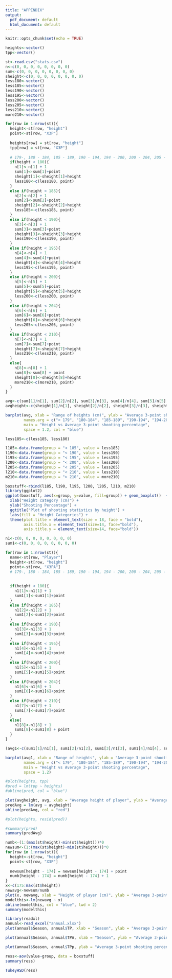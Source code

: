 ```yaml
---
title: "APPENDIX"
output:
  pdf_document: default
  html_document: default
---
```


```r
knitr::opts_chunk$set(echo = TRUE)
```

```r
heights<-vector()
tpp<-vector()
```

```r
st<-read.csv("stats.csv")
n<-c(0, 0, 0, 0, 0, 0, 0, 0)
sum<-c(0, 0, 0, 0, 0, 0, 0, 0)
sheight<-c(0, 0, 0, 0, 0, 0, 0, 0)
less180<-vector()
less185<-vector()
less190<-vector()
less195<-vector()
less200<-vector()
less205<-vector()
less210<-vector()
more210<-vector()

for(row in 1:nrow(st)){
  height<-st[row, "height"]
  point<-st[row, "X3P"]
  
  heights[row] = st[row, "height"]
  tpp[row] = st[row, "X3P"]
  
  # 179-, 180 - 184, 185 - 189, 190 - 194, 194 - 200, 200 - 204, 205 - 209, 210+
  if(height < 180){
    n[1]<-n[1] + 1
    sum[1]<-sum[1]+point
    sheight[1]<-sheight[1]+height
    less180<-c(less180, point)
  }
  else if(height < 185){
    n[2]<-n[2] + 1
    sum[2]<-sum[2]+point
    sheight[2]<-sheight[2]+height
    less185<-c(less185, point)
  }
  else if(height < 190){
    n[3]<-n[3] + 1
    sum[3]<-sum[3]+point
    sheight[3]<-sheight[3]+height
    less190<-c(less190, point)
  }
  else if(height < 195){
    n[4]<-n[4] + 1
    sum[4]<-sum[4]+point
    sheight[4]<-sheight[4]+height
    less195<-c(less195, point)
  }
  else if(height < 200){
    n[5]<-n[5] + 1
    sum[5]<-sum[5]+point
    sheight[5]<-sheight[5]+height
    less200<-c(less200, point)
  }
  else if(height < 204){
    n[6]<-n[6] + 1
    sum[6]<-sum[6]+point
    sheight[6]<-sheight[6]+height
    less205<-c(less205, point)
  }
  else if(height < 210){
    n[7]<-n[7] + 1
    sum[7]<-sum[7]+point
    sheight[7]<-sheight[7]+height
    less210<-c(less210, point)
  }
  else{
    n[8]<-n[8] + 1
    sum[8]<-sum[8] + point
    sheight[8]<-sheight[8]+height
    more210<-c(more210, point)
  }
}

avg<-c(sum[1]/n[1], sum[2]/n[2], sum[3]/n[3], sum[4]/n[4], sum[5]/n[5], sum[6]/n[6], sum[7]/n[7], sum[8]/n[8])
avgheight<-c(sheight[1]/n[1], sheight[2]/n[2], sheight[3]/n[3], sheight[4]/n[4], sheight[5]/n[5], sheight[6]/n[6], sheight[7]/n[7], sheight[8]/n[8])

barplot(avg, xlab = "Range of heights (cm)", ylab = "Average 3-point shooting percentage", 
        names.arg = c("< 179", "180-184", "185-189", "190-194", "194-200", "200-204", "205-209", "210 <"),
        main = "Height vs Average 3-point shooting percentage",
        space = 1.2, col = "blue")

less185<-c(less185, less180)

l185<-data.frame(group = "< 185", value = less185)
l190<-data.frame(group = "< 190", value = less190)
l195<-data.frame(group = "< 195", value = less195)
l200<-data.frame(group = "< 200", value = less200)
l205<-data.frame(group = "< 205", value = less205)
l210<-data.frame(group = "< 210", value = less210)
m210<-data.frame(group = "> 210", value = more210)

boxstuff<-rbind(l185, l190, l195, l200, l205, l210, m210)
library(ggplot2)
ggplot(boxstuff, aes(x=group, y=value, fill=group)) + geom_boxplot()  + 
  xlab("Height category (cm)") + 
  ylab("Shooting Percentage") + 
  ggtitle("Plot of shooting statistics by height") + 
  labs(fill = "Height Categories") + 
  theme(plot.title = element_text(size = 18, face = "bold"),
        axis.title.x = element_text(size=14, face="bold"),
        axis.title.y = element_text(size=14, face="bold"))

```

```r
n1<-c(0, 0, 0, 0, 0, 0, 0, 0)
sum1<-c(0, 0, 0, 0, 0, 0, 0, 0)

for(row in 1:nrow(st)){
  name<-st[row, "Player"]
  height<-st[row, "height"]
  point<-st[row, "X3PA"]
  # 179-, 180 - 184, 185 - 189, 190 - 194, 194 - 200, 200 - 204, 205 - 209, 210+
  
  
  if(height < 180){
    n1[1]<-n1[1] + 1
    sum1[1]<-sum1[1]+point
  }
  else if(height < 185){
    n1[2]<-n1[2] + 1
    sum1[2]<-sum1[2]+point
  }
  else if(height < 190){
    n1[3]<-n1[3] + 1
    sum1[3]<-sum1[3]+point
  }
  else if(height < 195){
    n1[4]<-n1[4] + 1
    sum1[4]<-sum1[4]+point
  }
  else if(height < 200){
    n1[5]<-n1[5] + 1
    sum1[5]<-sum1[5]+point
  }
  else if(height < 204){
    n1[6]<-n1[6] + 1
    sum1[6]<-sum1[6]+point
  }
  else if(height < 210){
    n1[7]<-n1[7] + 1
    sum1[7]<-sum1[7]+point
  }
  else{
    n1[8]<-n1[8] + 1
    sum1[8]<-sum1[8] + point
  }
}

(avg1<-c(sum1[1]/n1[1], sum1[2]/n1[2], sum1[3]/n1[3], sum1[4]/n1[4], sum1[5]/n1[5], sum1[6]/n1[6], sum1[7]/n1[7], sum1[8]/n1[8]))

barplot(avg1, xlab = "Range of heights", ylab = "Average 3-point shooting percentage", 
        names.arg = c("< 179", "180-184", "185-189", "190-194", "194-200", "200-204", "205-209", "210 <"),
        main = "Height vs Average 3-point shooting percentage",
        space = 1.2)
```

```r
#plot(heights, tpp)
#pred = lm(tpp ~ heights)
#abline(pred, col = "blue")

plot(avgheight, avg, xlab = "Average height of player", ylab = "Average shooting percentage")
predAvg = lm(avg ~ avgheight)
abline(predAvg, col = "red")

#plot(heights, resid(pred))

#summary(pred)
summary(predAvg)
```

```r
numb<-(1:(max(st$height)-min(st$height)))*0
newsum<-(1:(max(st$height)-min(st$height)))*0
for(row in 1:nrow(st)){
  height<-st[row, "height"]
  point<-st[row, "X3P"]
  
  newsum[height - 174] = newsum[height - 174] + point
  numb[height - 174] = numb[height - 174] + 1
}
x<-c(175:max(st$height))
newavg<-newsum/numb
plot(x, newavg, xlab = "Height of player (cm)", ylab = "Average 3-point shooting %age", main = "Scatterplot and Line of best fit of height vs. 3-point shooting percentage", col = "red", pch = 16)
modelthis<-lm(newavg ~ x)
abline(modelthis, col = "blue", lwd = 2)
summary(modelthis)

```
```r
library(readxl)
annual<-read_excel("annual.xlsx")
plot(annual$Season, annual$TP, xlab = "Season", ylab = "Average 3-point shots made", col = "blue", type = "l")

plot(annual$Season, annual$TPA, xlab = "Season", ylab = "Average 3-point shots attempted", type = "l", col = "blue", main = "Average number of 3-point attempts per game by Season")

plot(annual$Season, annual$TPp, ylab = "Average 3-point shooting percentage", type = "l", col = "red", main = "Average 3-point shooting percentage per Season")
```

```r
ress<-aov(value~group, data = boxstuff)
summary(ress)
```

```r
TukeyHSD(ress)
```